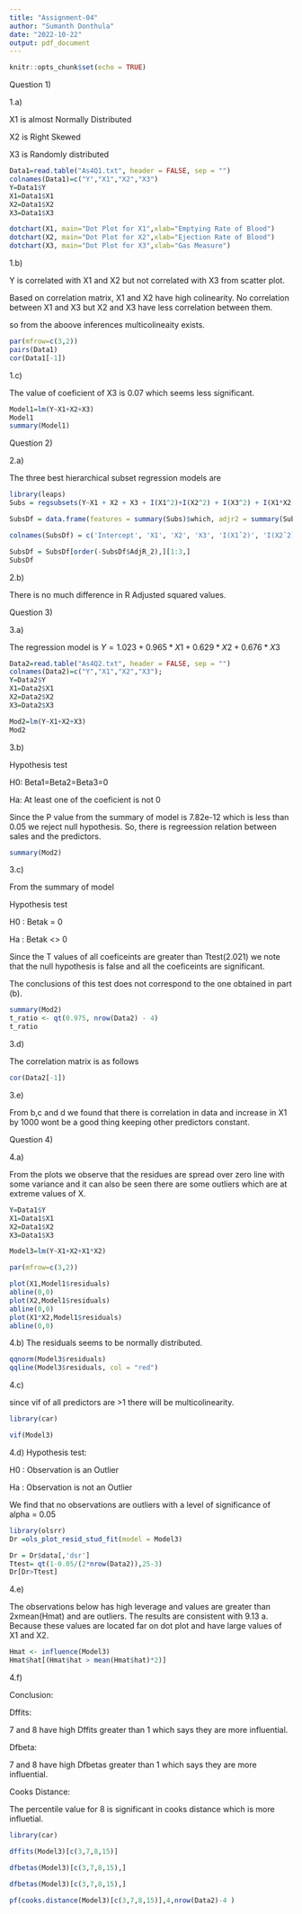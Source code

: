 ---
title: "Assignment-04"
author: "Sumanth Donthula"
date: "2022-10-22"
output: pdf_document
---

```{r setup, include=FALSE}
knitr::opts_chunk$set(echo = TRUE)
```

Question 1)

1.a)

X1 is almost Normally Distributed

X2 is Right Skewed

X3 is Randomly distributed

```{r}
Data1=read.table("As4Q1.txt", header = FALSE, sep = "")
colnames(Data1)=c("Y","X1","X2","X3")
Y=Data1$Y
X1=Data1$X1
X2=Data1$X2
X3=Data1$X3

dotchart(X1, main="Dot Plot for X1",xlab="Emptying Rate of Blood")
dotchart(X2, main="Dot Plot for X2",xlab="Ejection Rate of Blood")
dotchart(X3, main="Dot Plot for X3",xlab="Gas Measure")
```
1.b)

Y is correlated with X1 and X2 but not correlated with X3 from scatter plot.  

Based on correlation matrix, X1 and X2 have high colinearity. No correlation between X1 and X3 but X2 and X3 have less correlation between them. 

so from the aboove inferences multicolineaity exists.
```{r}

par(mfrow=c(3,2))
pairs(Data1)
cor(Data1[-1])

```
1.c)

The value of coeficient of X3 is 0.07 which seems less significant.

```{r}
Model1=lm(Y~X1+X2+X3)
Model1
summary(Model1)
```
Question 2)

2.a)

The three best hierarchical subset regression models are

```{r}
library(leaps)
Subs = regsubsets(Y~X1 + X2 + X3 + I(X1^2)+I(X2^2) + I(X3^2) + I(X1*X2) + I(X1*X3)+ I(X2*X3), method = 'exhaustive', data=Data1)

SubsDf = data.frame(features = summary(Subs)$which, adjr2 = summary(Subs)$adjr2)

colnames(SubsDf) = c('Intercept', 'X1', 'X2', 'X3', 'I(X1ˆ2)', 'I(X2ˆ2)', 'I(X3ˆ2)', 'I(X1 * X2)', 'I(X1 * X3)', 'I(X2 * X3)', 'AdjR_2')

SubsDf = SubsDf[order(-SubsDf$AdjR_2),][1:3,]
SubsDf
```
2.b)

There is no much difference in R Adjusted squared values.

Question 3)

3.a)

The regression model is $Y=1.023+0.965*X1+0.629*X2+0.676*X3$

```{r}
Data2=read.table("As4Q2.txt", header = FALSE, sep = "")
colnames(Data2)=c("Y","X1","X2","X3");
Y=Data2$Y
X1=Data2$X1
X2=Data2$X2
X3=Data2$X3

Mod2=lm(Y~X1+X2+X3)
Mod2

```
3.b)

Hypothesis test

H0: Beta1=Beta2=Beta3=0

Ha: At least one of the coeficient is not 0

Since the P value from the summary of model is 7.82e-12 which is less than 0.05 we reject null hypothesis. So, there is regreession relation between sales and the predictors.

```{r}
summary(Mod2)
```
3.c)

From the summary of model

Hypothesis test

H0 : Betak = 0

Ha : Betak <> 0

Since the T values of all coeficeints are greater than Ttest(2.021) we note that the null hypothesis is false and all the coeficeints are significant.

The conclusions of this test does not correspond to the one obtained in part (b).

```{r}
summary(Mod2)
t_ratio <- qt(0.975, nrow(Data2) - 4)
t_ratio
```
3.d)

The correlation matrix is as follows

```{r}
cor(Data2[-1])
```
3.e)

From b,c and d we found that there is correlation in data and increase in X1 by 1000 wont be a good thing keeping other predictors constant.

Question 4)

4.a)

From the plots we observe that the residues are spread over zero line with some variance and it can also be seen there are some outliers which are at extreme values of X.

```{r}
Y=Data1$Y
X1=Data1$X1
X2=Data1$X2
X3=Data1$X3

Model3=lm(Y~X1+X2+X1*X2)

par(mfrow=c(3,2))

plot(X1,Model1$residuals)
abline(0,0)
plot(X2,Model1$residuals)
abline(0,0)
plot(X1*X2,Model1$residuals)
abline(0,0)

```
4.b)
The residuals seems to be normally distributed.

```{r}

qqnorm(Model3$residuals)
qqline(Model3$residuals, col = "red")


```
4.c)

since vif of all predictors are >1 there will be multicolinearity.

```{r}
library(car)

vif(Model3)


```
4.d) 
Hypothesis test:

H0 : Observation is an Outlier

Ha : Observation is not an Outlier

We find that no observations are outliers with a level of significance of alpha = 0.05

```{r}
library(olsrr)
Dr =ols_plot_resid_stud_fit(model = Model3)

Dr = Dr$data[,'dsr']
Ttest= qt(1-0.05/(2*nrow(Data2)),25-3)
Dr[Dr>Ttest]


```
4.e)

The observations below has high leverage and values are greater than 2xmean(Hmat) and are outliers. The results are consistent with 9.13 a. Because these values are located far on dot plot and have large values of X1 and X2.

```{r}
Hmat <- influence(Model3)
Hmat$hat[(Hmat$hat > mean(Hmat$hat)*2)]

```
4.f)

Conclusion:

Dffits:

7 and 8 have high Dffits greater than 1 which says they are more influential.

Dfbeta:

7 and 8 have high Dfbetas greater than 1 which says they are more influential.

Cooks Distance:

The percentile value for 8 is significant in cooks distance which is more influetial.

```{r}
library(car)

dffits(Model3)[c(3,7,8,15)]

dfbetas(Model3)[c(3,7,8,15),]

dfbetas(Model3)[c(3,7,8,15),]

pf(cooks.distance(Model3)[c(3,7,8,15)],4,nrow(Data2)-4 )


```
